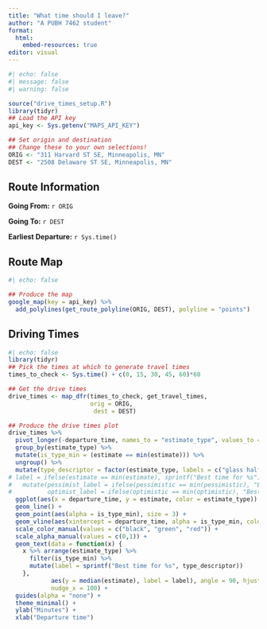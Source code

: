 ---
title: "What time should I leave?"
author: "A PUBH 7462 student"
format: 
  html:
    embed-resources: true
editor: visual
---

```{r}
#| echo: false
#| message: false
#| warning: false

source("drive_times_setup.R")
library(tidyr)
## Load the API key
api_key <- Sys.getenv("MAPS_API_KEY")

## Set origin and destination
## Change these to your own selections!
ORIG <- "311 Harvard ST SE, Minneapolis, MN"
DEST <- "2508 Delaware ST SE, Minneapolis, MN"
```

## Route Information

**Going From:** `r ORIG`

**Going To:** `r DEST`

**Earliest Departure:** `r Sys.time()`

## Route Map

```{r}
#| echo: false

## Produce the map
google_map(key = api_key) %>%
  add_polylines(get_route_polyline(ORIG, DEST), polyline = "points")
```

## Driving Times

```{r}
#| echo: false
library(tidyr)
## Pick the times at which to generate travel times
times_to_check <- Sys.time() + c(0, 15, 30, 45, 60)*60

## Get the drive times
drive_times <- map_dfr(times_to_check, get_travel_times, 
                       orig = ORIG,
                        dest = DEST)

## Produce the drive times plot
drive_times %>% 
  pivot_longer(-departure_time, names_to = "estimate_type", values_to = "estimate") %>%
  group_by(estimate_type) %>%
  mutate(is_type_min = (estimate == min(estimate))) %>%
  ungroup() %>%
  mutate(type_descriptor = factor(estimate_type, labels = c("glass half full", "optimists", "pessimists"))) %>%
# label = ifelse(estimate == min(estimate), sprintf("Best time for %s")))
#   mutate(pessimist_label = ifelse(pessimistic == min(pessimistic), "Best time\nfor pessimists", ""),
#          optimist_label = ifelse(optimistic == min(optimistic), "Best time\nfor optimists", "")) %>%
  ggplot(aes(x = departure_time, y = estimate, color = estimate_type)) +
  geom_line() +
  geom_point(aes(alpha = is_type_min), size = 3) +
  geom_vline(aes(xintercept = departure_time, alpha = is_type_min, color = estimate_type), linetype = "dashed") +
  scale_color_manual(values = c("black", "green", "red")) +
  scale_alpha_manual(values = c(0,1)) +
  geom_text(data = function(x) { 
    x %>% arrange(estimate_type) %>% 
      filter(is_type_min) %>% 
      mutate(label = sprintf("Best time for %s", type_descriptor))
    },
            aes(y = median(estimate), label = label), angle = 90, hjust = 0, nudge_y = mean(drive_times$best_guess)*0.05,
            nudge_x = 100) +
  guides(alpha = "none") +
  theme_minimal() +
  ylab("Minutes") +
  xlab("Departure time")
```
